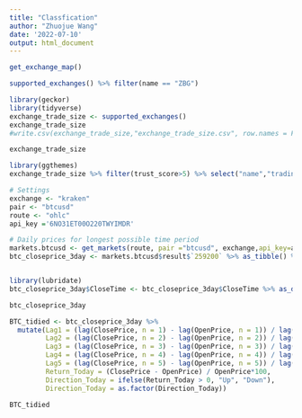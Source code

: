```yaml
---
title: "Classfication"
author: "Zhuojue Wang"
date: '2022-07-10'
output: html_document
---
```


```r
get_exchange_map()
```


```r
supported_exchanges() %>% filter(name == "ZBG")
```

```r
library(geckor)
library(tidyverse)
exchange_trade_size <- supported_exchanges() 
exchange_trade_size
#write.csv(exchange_trade_size,"exchange_trade_size.csv", row.names = FALSE)
```

```r
exchange_trade_size
```


```r
library(ggthemes)
exchange_trade_size %>% filter(trust_score>5) %>% select("name","trading_volume_24h_btc") %>%  arrange(desc(trading_volume_24h_btc)) %>% head(20) %>% ggplot(aes(x = trading_volume_24h_btc, y = reorder(name, +trading_volume_24h_btc))) + geom_bar(stat = "identity",fill="lightblue2") + ylab("Exchanges") + xlab("24h Trade Volume Express in Bitcoin") + labs(title = "Largest Cryptocurrency Exchanges based on 24h Volumn in the World ", subtitle = "July 10, 2022 (expressed in Bitcoin)") + scale_x_continuous(labels = function(x) format(x, scientific = FALSE),expand = expansion(mult = c(0, .1))) + geom_text(aes(label = trading_volume_24h_btc %>% round(0)), hjust = -0.2,size = 3) + theme_classic()
```

```r
# Settings
exchange <- "kraken"
pair <- "btcusd"
route <- "ohlc"
api_key ='6NO31ET00O220TWYIMDR'
```

```r
# Daily prices for longest possible time period
markets.btcusd <- get_markets(route, pair ="btcusd", exchange,api_key=api_key,allowance = TRUE)
btc_closeprice_3day <- markets.btcusd$result$`259200` %>% as_tibble() %>% rename(CloseTime=V1,OpenPrice=V2,HighPrice=V3,LowPrice=V4,ClosePrice=V5,Volume=V6,QuoteVolume=V7)


library(lubridate)
btc_closeprice_3day$CloseTime <- btc_closeprice_3day$CloseTime %>% as_datetime() 
```

```r
btc_closeprice_3day

BTC_tidied <- btc_closeprice_3day %>%
  mutate(Lag1 = (lag(ClosePrice, n = 1) - lag(OpenPrice, n = 1)) / lag(OpenPrice, n = 1)*100,
         Lag2 = (lag(ClosePrice, n = 2) - lag(OpenPrice, n = 2)) / lag(OpenPrice, n = 2)*100,
         Lag3 = (lag(ClosePrice, n = 3) - lag(OpenPrice, n = 3)) / lag(OpenPrice, n = 3)*100,
         Lag4 = (lag(ClosePrice, n = 4) - lag(OpenPrice, n = 4)) / lag(OpenPrice, n = 4)*100,
         Lag5 = (lag(ClosePrice, n = 5) - lag(OpenPrice, n = 5)) / lag(OpenPrice, n = 5)*100,
         Return_Today = (ClosePrice - OpenPrice) / OpenPrice*100,
         Direction_Today = ifelse(Return_Today > 0, "Up", "Down"),
         Direction_Today = as.factor(Direction_Today)) 

BTC_tidied
```

